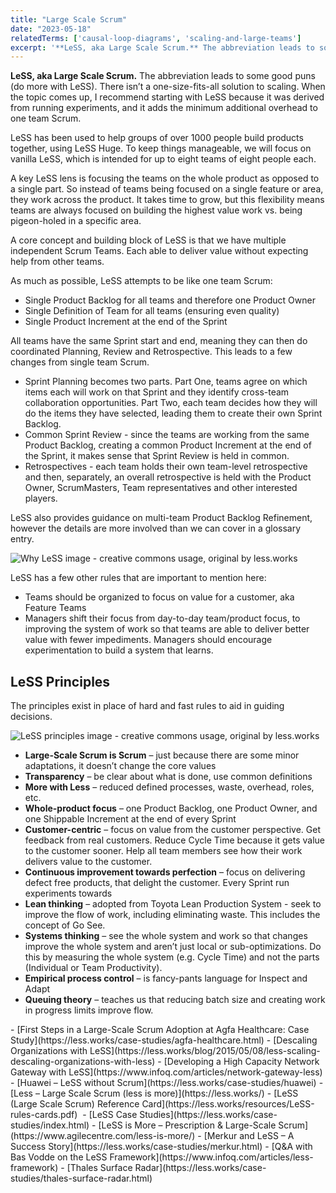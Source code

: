 ```yaml
---
title: "Large Scale Scrum"
date: "2023-05-18"
relatedTerms: ['causal-loop-diagrams', 'scaling-and-large-teams']
excerpt: '**LeSS, aka Large Scale Scrum.** The abbreviation leads to some good puns (do more with'
---
```


**LeSS, aka Large Scale Scrum.** The abbreviation leads to some good puns (do more with LeSS). There isn’t a one-size-fits-all solution to scaling. When the topic comes up, I recommend starting with LeSS because it was derived from running experiments, and it adds the minimum additional overhead to one team Scrum.

LeSS has been used to help groups of over 1000 people build products together, using LeSS Huge. To keep things manageable, we will focus on vanilla LeSS, which is intended for up to eight teams of eight people each.

A key LeSS lens is focusing the teams on the whole product as opposed to a single part. So instead of teams being focused on a single feature or area, they work across the product. It takes time to grow, but this flexibility means teams are always focused on building the highest value work vs. being pigeon-holed in a specific area.

A core concept and building block of LeSS is that we have multiple independent Scrum Teams. Each able to deliver value without expecting help from other teams.

As much as possible, LeSS attempts to be like one team Scrum:

- Single Product Backlog for all teams and therefore one Product Owner
- Single Definition of Team for all teams (ensuring even quality)
- Single Product Increment at the end of the Sprint

All teams have the same Sprint start and end, meaning they can then do coordinated Planning, Review and Retrospective. This leads to a few changes from single team Scrum.

- Sprint Planning becomes two parts. Part One, teams agree on which items each will work on that Sprint and they identify cross-team collaboration opportunities. Part Two, each team decides how they will do the items they have selected, leading them to create their own Sprint Backlog.
- Common Sprint Review - since the teams are working from the same Product Backlog, creating a common Product Increment at the end of the Sprint, it makes sense that Sprint Review is held in common.
- Retrospectives - each team holds their own team-level retrospective and then, separately, an overall retrospective is held with the Product Owner, ScrumMasters, Team representatives and other interested players.

LeSS also provides guidance on multi-team Product Backlog Refinement, however the details are more involved than we can cover in a glossary entry.

![Why LeSS image - creative commons usage, original by less.works ](src/content/glossary/less-large-scale-scrum/images/why-LeSS.png)

LeSS has a few other rules that are important to mention here:

- Teams should be organized to focus on value for a customer, aka Feature Teams
- Managers shift their focus from day-to-day team/product focus, to improving the system of work so that teams are able to deliver better value with fewer impediments. Managers should encourage experimentation to build a system that learns.

## LeSS Principles

The principles exist in place of hard and fast rules to aid in guiding decisions.

![LeSS principles image - creative commons usage, original by less.works ](src/content/glossary/less-large-scale-scrum/images/LeSS-principles.png)

- **Large-Scale Scrum is Scrum** – just because there are some minor adaptations, it doesn’t change the core values
- **Transparency** – be clear about what is done, use common definitions
- **More with Less** – reduced defined processes, waste, overhead, roles, etc.
- **Whole-product focus** – one Product Backlog, one Product Owner, and one Shippable Increment at the end of every Sprint
- **Customer-centric** – focus on value from the customer perspective. Get feedback from real customers. Reduce Cycle Time because it gets value to the customer sooner. Help all team members see how their work delivers value to the customer.
- **Continuous improvement towards perfection** – focus on delivering defect free products, that delight the customer. Every Sprint run experiments towards
- **Lean thinking** – adopted from Toyota Lean Production System - seek to improve the flow of work, including eliminating waste. This includes the concept of Go See.
- **Systems thinking** – see the whole system and work so that changes improve the whole system and aren’t just local or sub-optimizations. Do this by measuring the whole system (e.g. Cycle Time) and not the parts (Individual or Team Productivity).
- **Empirical process control** – is fancy-pants language for Inspect and Adapt
- **Queuing theory** – teaches us that reducing batch size and creating work in progress limits improve flow.

<HighlightBox heading="Resource Links" variant="resourceLinks">
- [First Steps in a Large-Scale Scrum Adoption at Agfa Healthcare: Case Study](https://less.works/case-studies/agfa-healthcare.html)
- [Descaling Organizations with LeSS](https://less.works/blog/2015/05/08/less-scaling-descaling-organizations-with-less)
- [Developing a High Capacity Network Gateway with LeSS](https://www.infoq.com/articles/network-gateway-less)
- [Huawei – LeSS without Scrum](https://less.works/case-studies/huawei)
- [Less – Large Scale Scrum (less is more)](https://less.works/)
- [LeSS (Large Scale Scrum) Reference Card](https://less.works/resources/LeSS-rules-cards.pdf) 
- [LeSS Case Studies](https://less.works/case-studies/index.html)
- [LeSS is More – Prescription & Large-Scale Scrum](https://www.agilecentre.com/less-is-more/)
- [Merkur and LeSS – A Success Story](https://less.works/case-studies/merkur.html)
- [Q&A with Bas Vodde on the LeSS Framework](https://www.infoq.com/articles/less-framework)
- [Thales Surface Radar](https://less.works/case-studies/thales-surface-radar.html)
</HighlightBox>

